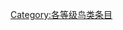 {{catmore1|[[WikiProject:鸟类|WikiProject:鸟类]]}}
{{Articles by Quality|topic=鸟类|project=鸟类|format=TOC}}
{{empty category}}

[[Category:各等级鸟类条目|Category:各等级鸟类条目]]